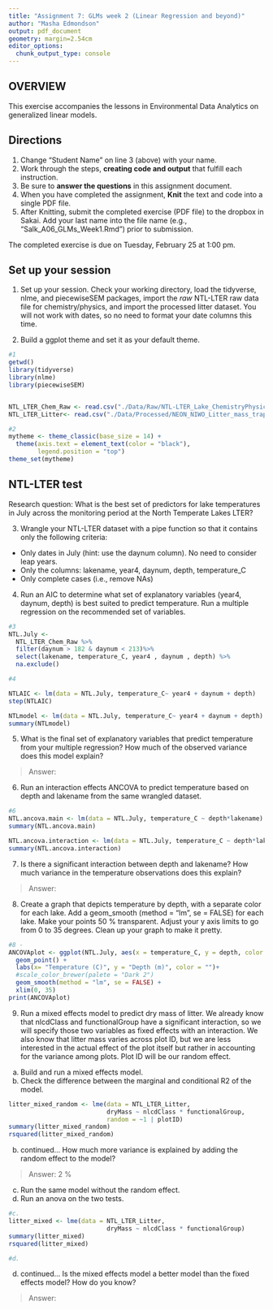 ```yaml
---
title: "Assignment 7: GLMs week 2 (Linear Regression and beyond)"
author: "Masha Edmondson"
output: pdf_document
geometry: margin=2.54cm
editor_options: 
  chunk_output_type: console
---
```


## OVERVIEW

This exercise accompanies the lessons in Environmental Data Analytics on generalized linear models. 

## Directions
1. Change "Student Name" on line 3 (above) with your name.
3. Work through the steps, **creating code and output** that fulfill each instruction.
4. Be sure to **answer the questions** in this assignment document.
6. When you have completed the assignment, **Knit** the text and code into a single PDF file.
8. After Knitting, submit the completed exercise (PDF file) to the dropbox in Sakai. Add your last name into the file name (e.g., "Salk_A06_GLMs_Week1.Rmd") prior to submission.

The completed exercise is due on Tuesday, February 25 at 1:00 pm.

## Set up your session 
1. Set up your session. Check your working directory, load the tidyverse, nlme, and piecewiseSEM packages, import the *raw* NTL-LTER raw data file for chemistry/physics, and import the processed litter dataset. You will not work with dates, so no need to format your date columns this time.

2. Build a ggplot theme and set it as your default theme.

```r
#1
getwd()
library(tidyverse)
library(nlme)
library(piecewiseSEM)


NTL_LTER_Chem_Raw <- read.csv("./Data/Raw/NTL-LTER_Lake_ChemistryPhysics_Raw.csv")
NTL_LTER_Litter<- read.csv("./Data/Processed/NEON_NIWO_Litter_mass_trap_Processed.csv")

#2
mytheme <- theme_classic(base_size = 14) +
  theme(axis.text = element_text(color = "black"), 
        legend.position = "top")
theme_set(mytheme)
```


## NTL-LTER test
Research question: What is the best set of predictors for lake temperatures in July across the monitoring period at the North Temperate Lakes LTER? 

3. Wrangle your NTL-LTER dataset with a pipe function so that it contains only the following criteria: 

* Only dates in July (hint: use the daynum column). No need to consider leap years.
* Only the columns: lakename, year4, daynum, depth, temperature_C
* Only complete cases (i.e., remove NAs)

4. Run an AIC to determine what set of explanatory variables (year4, daynum, depth) is best suited to predict temperature. Run a multiple regression on the recommended set of variables. 

```r
#3
NTL.July <- 
  NTL_LTER_Chem_Raw %>%
  filter(daynum > 182 & daynum < 213)%>%
  select(lakename, temperature_C, year4 , daynum , depth) %>%
  na.exclude()

#4

NTLAIC <- lm(data = NTL.July, temperature_C~ year4 + daynum + depth) 
step(NTLAIC) 

NTLmodel <- lm(data = NTL.July, temperature_C~ year4 + daynum + depth)
summary(NTLmodel) 
```

5. What is the final set of explanatory variables that predict temperature from your multiple regression? How much of the observed variance does this model explain?

> Answer: 

6. Run an interaction effects ANCOVA to predict temperature based on depth and lakename from the same wrangled dataset.

```r

#6
NTL.ancova.main <- lm(data = NTL.July, temperature_C ~ depth*lakename)
summary(NTL.ancova.main) 

NTL.ancova.interaction <- lm(data = NTL.July, temperature_C ~ depth*lakename)
summary(NTL.ancova.interaction)

```

7. Is there a significant interaction between depth and lakename? How much variance in the temperature observations does this explain?

> Answer: 

8. Create a graph that depicts temperature by depth, with a separate color for each lake. Add a geom_smooth (method = "lm", se = FALSE) for each lake. Make your points 50 % transparent. Adjust your y axis limits to go from 0 to 35 degrees. Clean up your graph to make it pretty. 

```r
#8 - 
ANCOVAplot <- ggplot(NTL.July, aes(x = temperature_C, y = depth, color = lakename)) + 
  geom_point() + 
  labs(x= "Temperature (C)", y = "Depth (m)", color = "")+
  #scale_color_brewer(palete = "Dark 2")
  geom_smooth(method = "lm", se = FALSE) +
  xlim(0, 35)
print(ANCOVAplot)
```

9. Run a mixed effects model to predict dry mass of litter. We already know that nlcdClass and functionalGroup have a significant interaction, so we will specify those two variables as fixed effects with an interaction. We also know that litter mass varies across plot ID, but we are less interested in the actual effect of the plot itself but rather in accounting for the variance among plots. Plot ID will be our random effect.

a. Build and run a mixed effects model.
b. Check the difference between the marginal and conditional R2 of the model. 

```r
litter_mixed_random <- lme(data = NTL_LTER_Litter,
                           dryMass ~ nlcdClass * functionalGroup,
                           random = ~1 | plotID)
summary(litter_mixed_random)
rsquared(litter_mixed_random)
```

b. continued... How much more variance is explained by adding the random effect to the model? 

> Answer: 2 %

c. Run the same model without the random effect.
d. Run an anova on the two tests. 
```r
#c.
litter_mixed <- lme(data = NTL_LTER_Litter,
                           dryMass ~ nlcdClass * functionalGroup)
summary(litter_mixed)
rsquared(litter_mixed)

#d.
```

d. continued... Is the mixed effects model a better model than the fixed effects model? How do you know?

> Answer: 